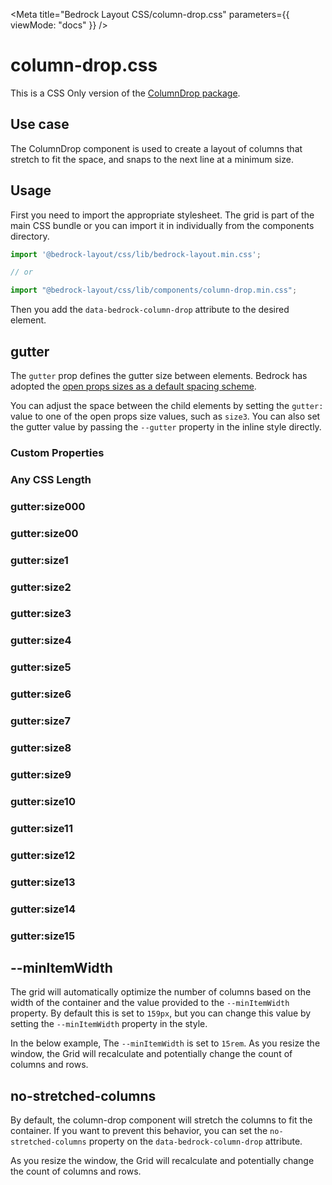

<Meta
  title="Bedrock Layout CSS/column-drop.css"
  parameters={{ viewMode: "docs" }}
/>

# column-drop.css

This is a CSS Only version of the [ColumnDrop package](/docs/spacer-components-columndrop--docs).

## Use case

The ColumnDrop component is used to create a layout of columns that stretch to fit the space, and snaps to the next line at a minimum size.

## Usage

First you need to import the appropriate stylesheet. The grid is part of the main CSS bundle or you can import it in individually from the components directory.

```javascript
import '@bedrock-layout/css/lib/bedrock-layout.min.css';

// or

import "@bedrock-layout/css/lib/components/column-drop.min.css";
```

Then you add the `data-bedrock-column-drop` attribute to the desired element.

## gutter

The `gutter` prop defines the gutter size between elements. Bedrock has adopted the [open props sizes as a default spacing scheme](https://open-props.style/#sizes).

You can adjust the space between the child elements by setting the `gutter:` value to one of the open props size values, such as `size3`. You can also set the gutter value by passing the `--gutter` property in the inline style directly.

<Canvas withSource="open">
  <Story name="gutter">
    <h3>Custom Properties</h3>
    <div
      data-bedrock-column-drop
      style={{ "--gutter": "var(--size-2)", "--minItemWidth": "15rem" }}
    >
      <Component />
      <Component />
      <Component />
      <Component />
      <Component />
    </div>
    <h3>Any CSS Length</h3>
    <div
      data-bedrock-column-drop
      style={{ "--gutter": "2rem", "--minItemWidth": "15rem" }}
    >
      <Component />
      <Component />
      <Component />
      <Component />
      <Component />
    </div>
    <h3>gutter:size000</h3>
    <div
      data-bedrock-column-drop="gutter:size000"
      style={{ "--minItemWidth": "15rem" }}
    >
      <Component />
      <Component />
      <Component />
      <Component />
      <Component />
    </div>
    <h3>gutter:size00</h3>
    <div
      data-bedrock-column-drop="gutter:size00"
      style={{ "--minItemWidth": "15rem" }}
    >
      <Component />
      <Component />
      <Component />
      <Component />
      <Component />
    </div>
    <h3>gutter:size1</h3>
    <div
      data-bedrock-column-drop="gutter:size1"
      style={{ "--minItemWidth": "15rem" }}
    >
      <Component />
      <Component />
      <Component />
      <Component />
      <Component />
    </div>
    <h3>gutter:size2</h3>
    <div
      data-bedrock-column-drop="gutter:size2"
      style={{ "--minItemWidth": "15rem" }}
    >
      <Component />
      <Component />
      <Component />
      <Component />
      <Component />
    </div>
    <h3>gutter:size3</h3>
    <div
      data-bedrock-column-drop="gutter:size3"
      style={{ "--minItemWidth": "15rem" }}
    >
      <Component />
      <Component />
      <Component />
      <Component />
      <Component />
    </div>
    <h3>gutter:size4</h3>
    <div
      data-bedrock-column-drop="gutter:size4"
      style={{ "--minItemWidth": "15rem" }}
    >
      <Component />
      <Component />
      <Component />
      <Component />
      <Component />
    </div>
    <h3>gutter:size5</h3>
    <div
      data-bedrock-column-drop="gutter:size5"
      style={{ "--minItemWidth": "15rem" }}
    >
      <Component />
      <Component />
      <Component />
      <Component />
      <Component />
    </div>
    <h3>gutter:size6</h3>
    <div
      data-bedrock-column-drop="gutter:size6"
      style={{ "--minItemWidth": "15rem" }}
    >
      <Component />
      <Component />
      <Component />
      <Component />
      <Component />
    </div>
    <h3>gutter:size7</h3>
    <div
      data-bedrock-column-drop="gutter:size7"
      style={{ "--minItemWidth": "15rem" }}
    >
      <Component />
      <Component />
      <Component />
      <Component />
      <Component />
    </div>
    <h3>gutter:size8</h3>
    <div
      data-bedrock-column-drop="gutter:size8"
      style={{ "--minItemWidth": "15rem" }}
    >
      <Component />
      <Component />
      <Component />
      <Component />
      <Component />
    </div>
    <h3>gutter:size9</h3>
    <div
      data-bedrock-column-drop="gutter:size9"
      style={{ "--minItemWidth": "15rem" }}
    >
      <Component />
      <Component />
      <Component />
      <Component />
      <Component />
    </div>
    <h3>gutter:size10</h3>
    <div
      data-bedrock-column-drop="gutter:size10"
      style={{ "--minItemWidth": "15rem" }}
    >
      <Component />
      <Component />
      <Component />
      <Component />
      <Component />
    </div>
    <h3>gutter:size11</h3>
    <div
      data-bedrock-column-drop="gutter:size11"
      style={{ "--minItemWidth": "15rem" }}
    >
      <Component />
      <Component />
      <Component />
      <Component />
      <Component />
    </div>
    <h3>gutter:size12</h3>
    <div
      data-bedrock-column-drop="gutter:size12"
      style={{ "--minItemWidth": "15rem" }}
    >
      <Component />
      <Component />
      <Component />
      <Component />
      <Component />
    </div>
    <h3>gutter:size13</h3>
    <div
      data-bedrock-column-drop="gutter:size13"
      style={{ "--minItemWidth": "15rem" }}
    >
      <Component />
      <Component />
      <Component />
      <Component />
      <Component />
    </div>
    <h3>gutter:size14</h3>
    <div
      data-bedrock-column-drop="gutter:size14"
      style={{ "--minItemWidth": "15rem" }}
    >
      <Component />
      <Component />
      <Component />
      <Component />
      <Component />
    </div>
    <h3>gutter:size15</h3>
    <div
      data-bedrock-column-drop="gutter:size15"
      style={{ "--minItemWidth": "15rem" }}
    >
      <Component />
      <Component />
      <Component />
      <Component />
      <Component />
    </div>
  </Story>
</Canvas>

## --minItemWidth

The grid will automatically optimize the number of columns based on the width of the container and the value provided to the `--minItemWidth` property. By default this is set to `159px`, but you can change this value by setting the `--minItemWidth` property in the style.

In the below example, The `--minItemWidth` is set to `15rem`. As you resize the window, the Grid will recalculate and potentially change the count of columns and rows.

<Canvas withSource="open">
  <Story name="--minItemWidth">
    <div
      data-bedrock-column-drop="gutter:size3"
      style={{ "--minItemWidth": "15rem" }}
    >
      <Component />
      <Component />
      <Component />
      <Component />
      <Component />
      <Component />
      <Component />
      <Component />
    </div>
  </Story>
</Canvas>

## no-stretched-columns

By default, the column-drop component will stretch the columns to fit the container. If you want to prevent this behavior, you can set the `no-stretched-columns` property on the `data-bedrock-column-drop` attribute.

As you resize the window, the Grid will recalculate and potentially change the count of columns and rows.

<Canvas withSource="open">
  <Story name="no-stretched-columns">
    <div data-bedrock-column-drop="no-stretched-columns gutter:size3">
      <Component />
      <Component />
      <Component />
      <Component />
      <Component />
      <Component />
      <Component />
      <Component />
    </div>
  </Story>
</Canvas>
